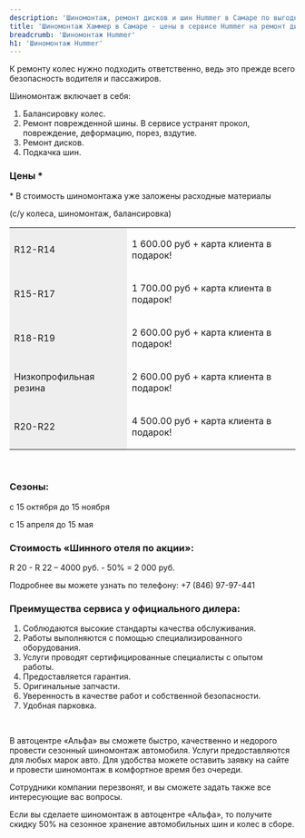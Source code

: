 ```yaml
---
description: 'Шиномонтаж, ремонт дисков и шин Hummer в Самаре по выгодным ценам в сертифицированном сервисе Хаммер.'
title: 'Шиномонтаж Хаммер в Самаре - цены в сервисе Hummer на ремонт дисков и замену шин'
breadcrumb: 'Шиномонтаж Hummer'
h1: 'Шиномонтаж Hummer'
---
```

<p>
	 К ремонту колес нужно подходить ответственно, ведь это прежде всего безопасность водителя и пассажиров.
</p>
<p>
	 Шиномонтаж включает в себя:
</p>
<ol>
	<li>Балансировку колес. </li>
	<li>Ремонт поврежденной шины. В сервисе устранят прокол, повреждение, деформацию, порез, вздутие.</li>
	<li>Ремонт дисков.</li>
	<li>Подкачка шин.</li>
</ol>
<h3>Цены *</h3>
<p>
	 * В стоимость шиномонтажа уже заложены расходные материалы
</p>
<p>
	 (с/у колеса, шиномонтаж, балансировка)
</p>
<table>
<tbody>
<tr>
	<td style="background-color: #eeeeee;">
		<p>
			 R12-R14
		</p>
	</td>
	<td>
		<p>
			 1 600.00 руб + карта клиента в подарок!
		</p>
	</td>
</tr>
<tr>
	<td style="background-color: #eeeeee;">
		<p>
			 R15-R17
		</p>
	</td>
	<td>
		<p>
			 1 700.00 руб + карта клиента в подарок!
		</p>
	</td>
</tr>
<tr>
	<td style="background-color: #eeeeee;">
		<p>
			 R18-R19
		</p>
	</td>
	<td>
		<p>
			 2 600.00 руб + карта клиента в подарок!
		</p>
	</td>
</tr>
<tr>
	<td style="background-color: #eeeeee;">
		<p>
			 Низкопрофильная резина
		</p>
	</td>
	<td>
		<p>
			 2 600.00 руб + карта клиента в подарок!
		</p>
	</td>
</tr>
<tr>
	<td style="background-color: #eeeeee;">
		<p>
			 R20-R22
		</p>
	</td>
	<td>
		<p>
			 4 500.00 руб + карта клиента в подарок!
		</p>
	</td>
</tr>
</tbody>
</table>
 <br />
<h3>Сезоны:</h3>
<p>
	 с 15 октября до 15 ноября
</p>
<p>
	 с 15 апреля до 15 мая
</p>
<h3>Стоимость «Шинного отеля по акции»:</h3>
<p>
	 R 20 - R 22 – 4000 руб. - 50% = 2 000 руб.
</p>
<p>
	 Подробнее вы можете узнать по телефону: +7 (846) 97-97-441
</p>
<h3>Преимущества сервиса у официального дилера:</h3>
<ol>
	<li>Соблюдаются высокие стандарты качества обслуживания.</li>
	<li>Работы выполняются с помощью специализированного оборудования.</li>
	<li>Услуги проводят сертифицированные специалисты с опытом работы.</li>
	<li>Предоставляется гарантия.</li>
	<li>Оригинальные запчасти.</li>
	<li>Уверенность в качестве работ и собственной безопасности.</li>
	<li>Удобная парковка.</li>
</ol>
 <br />
<p>
	 В автоцентре «Альфа» вы сможете быстро, качественно и недорого провести сезонный шиномонтаж автомобиля. Услуги предоставляются для любых марок авто. Для удобства можете оставить заявку на сайте и провести шиномонтаж в комфортное время без очереди.
</p>
<p>
	 Сотрудники компании перезвонят, и вы сможете задать также все интересующие вас вопросы.
</p>
<p>
	 Если вы сделаете шиномонтаж в автоцентре «Альфа», то получите скидку 50% на сезонное хранение автомобильных шин и колес в сборе.
</p>